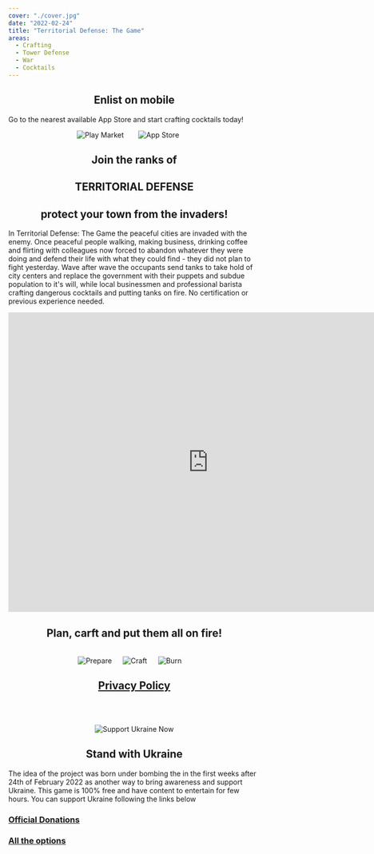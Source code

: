 ```yaml
---
cover: "./cover.jpg"
date: "2022-02-24"
title: "Territorial Defense: The Game"
areas:
  - Crafting
  - Tower Defense
  - War
  - Cocktails
---
```


<div style="text-align:center;">
    <h2>Enlist on mobile</h2>
</div>

Go to the nearest available App Store and start crafting cocktails today!

<div style="text-align:center;">
    <a href="https://play.google.com/store/apps/details?id=com.gkzr.territorialdefense"><img src="./play-market-button.png" alt="Play Market" style="display:inline-block; margin-right: 25px;"/></a>
    <a href="https://apps.apple.com/us/app/territorial-defense-the-game/id1616521033"><img src="./app-store-button.png" alt="App Store" style="display:inline-block; margin-right: 25px;"/></a>
</div>

<div style="text-align:center;">
    <h2>Join the ranks of</h2>
    <h2>TERRITORIAL DEFENSE</h2>
    <h2>protect your town from the invaders!</h2>
</div>

In Territorial Defense: The Game the peaceful cities are invaded with the enemy.
Once peaceful people walking, making business, drinking coffee and flirting with colleagues now forced to
abandon whatever they were doing and defend their life with what they could find - they did not plan to fight yesterday.
Wave after wave the occupants send tanks to take hold of city centers and replace the government
with their puppets and subdue population to it's will, while local businessmen and professional barista crafting
dangerous cocktails and putting tanks on fire.
No certification or previous experience needed.

<div style="text-align:center;">
    <iframe width="800" height="600" src="https://www.youtube.com/embed/klsoIoQqx_Y" title="YouTube video player" frameborder="0" allow="accelerometer; autoplay; clipboard-write; encrypted-media; gyroscope; picture-in-picture; web-share" allowfullscreen></iframe></div>

<div style="text-align:center;">
    <h2>Plan, carft and put them all on fire!</h2>
    <br/>
</div>


<div style="text-align:center;">
    <img src="./prepare-ad.jpg" alt="Prepare" width={imgSize} style="display:inline-block; margin-right: 18px;"/>
    <img src="./craft-ad.jpg" alt="Craft" width={imgSize} style="display:inline-block; margin-right: 18px;"/>
    <img src="./burn-ad.jpg" alt="Burn" width={imgSize} style="display:inline-block; margin-right: 18px;"/>
</div>

<div style="text-align:center;">
    <h2><a href="./ter-def-privacy">Privacy Policy</a></h2>
</div>

<br/><br/>



<div style="text-align:center;">
    <img src="./flag.png" alt="Support Ukraine Now" width={flagSize} />
</div>

<div style="text-align:center;">
    <h2>Stand with Ukraine</h2>
</div>

The idea of the project was born under bombing the in the first weeks after 24th of February 2022 as another way to bring awareness and support Ukraine. This game is 100% free and have content to entertain for few hours.
You can support Ukraine following the links below

### [Official Donations](https://u24.gov.ua/)
### [All the options](https://supportukrainenow.org/)
